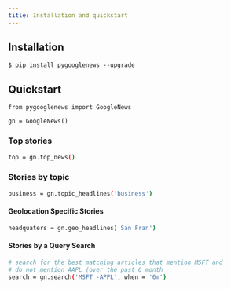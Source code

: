 ```yaml
---
title: Installation and quickstart
---
```


## Installation

```
$ pip install pygooglenews --upgrade
```

## Quickstart

```
from pygooglenews import GoogleNews

gn = GoogleNews()
```

### Top stories

```bash
top = gn.top_news()
```

### Stories by topic

```bash
business = gn.topic_headlines('business')
```

#### Geolocation Specific Stories

```bash
headquaters = gn.geo_headlines('San Fran')
```

#### Stories by a Query Search

```bash
# search for the best matching articles that mention MSFT and
# do not mention AAPL (over the past 6 month
search = gn.search('MSFT -APPL', when = '6m')
```
